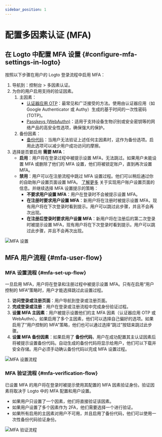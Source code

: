 ```yaml
---
sidebar_position: 1
---
```


# 配置多因素认证 (MFA)

## 在 Logto 中配置 MFA 设置 \{#configure-mfa-settings-in-logto}

按照以下步骤在用户的 Logto 登录流程中启用 MFA：

1. 导航到：<CloudLink to="/mfa">控制台 > 多因素认证</CloudLink>。
2. 为你的用户启用支持的验证因素。
   1. 主因素：
      - [认证器应用 OTP](/end-user-flows/mfa/authenticator-app-otp)：最常见和广泛接受的方法。使用由认证器应用（如 Google Authenticator 或 Authy）生成的基于时间的一次性密码 (TOTP)。
      - [Passkeys (WebAuthn)](/end-user-flows/mfa/webauthn)：适用于支持设备生物识别或安全密钥等的网络产品的高安全性选项，确保强大的保护。
   2. 备份因素：
      - [备份代码](/end-user-flows/mfa/backup-codes)：当用户无法验证上述任何主因素时，这作为备份选项。启用此选项可以减少用户成功访问的摩擦。
3. 选择是否要启用 **需要 MFA**：
   - **启用**：用户将在登录过程中被提示设置 MFA，无法跳过。如果用户未能设置 MFA 或删除了他们的 MFA 设置，他们将被锁定账户，直到再次设置 MFA。
   - **禁用**：用户可以在注册流程中跳过 MFA 设置过程。他们可以稍后通过你的自助账户设置页面设置 MFA。 [了解更多](/end-user-flows/account-settings/) 关于实现用户账户设置页面的信息。并继续选择 MFA 设置提示的策略：
     - **不要求用户设置 MFA**：用户在登录时不会被提示设置 MFA。
     - **在注册时要求用户设置 MFA**：新用户将在注册时被提示设置 MFA，现有用户将在下次登录时看到提示。用户可以跳过此步骤，并且不会再次出现。
     - **在注册后登录时要求用户设置 MFA**：新用户将在注册后的第二次登录时被提示设置 MFA，现有用户将在下次登录时看到提示。用户可以跳过此步骤，并且不会再次出现。

![MFA 设置](./assets/configure-mfa.png)

## MFA 用户流程 \{#mfa-user-flow}

### MFA 设置流程 \{#mfa-set-up-flow}

一旦启用 MFA，用户将在登录和注册过程中被提示设置 MFA。只有在启用“用户控制的 MFA”策略时，用户才能选择跳过此设置过程。

1. **访问登录或注册页面**：用户导航到登录或注册页面。
2. **完成登录或注册**：用户在登录或注册流程中完成身份验证过程。
3. **设置 MFA 主因素**：用户被提示设置他们的主 MFA 因素（认证器应用 OTP 或 WebAuthn）。如果启用了多个主因素，他们可以选择自己偏好的选项。如果启用了“用户控制的 MFA”策略，他们也可以通过选择“跳过”按钮来跳过此步骤。
4. **设置 MFA 备份因素**：如果启用了 **备份代码**，用户在成功配置其主认证因素后将被提示设置备份代码。自动生成的备份代码将显示给用户，他们可以下载并安全存储。用户必须手动确认备份代码以完成 MFA 设置过程。

![MFA 设置流程](./assets/link-mfa.png)

### MFA 验证流程 \{#mfa-verification-flow}

已设置 MFA 的用户将在登录时被提示使用其配置的 MFA 因素验证身份。验证因素将取决于 Logto 中的 MFA 配置和用户设置。

- 如果用户只设置了一个因素，他们将直接验证该因素。
- 如果用户设置了多个因素作为 2FA，他们需要选择一个进行验证。
- 如果所有启用的主因素对用户不可用，并且启用了备份代码，他们可以使用一次性备份代码验证身份。

![MFA 验证流程](./assets/verify-mfa.png)
